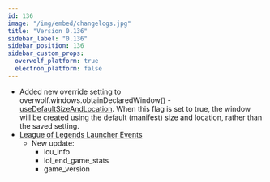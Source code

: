 ```yaml
---
id: 136
image: "/img/embed/changelogs.jpg"
title: "Version 0.136"
sidebar_label: "0.136"
sidebar_position: 136
sidebar_custom_props:
  overwolf_platform: true
  electron_platform: false
---
```


* Added new override setting to overwolf.windows.obtainDeclaredWindow() - [useDefaultSizeAndLocation](/api/windows#obtaindeclaredwindowwindowname-usedefaultsizeandlocation-callback).
  When this flag is set to true, the window will be created using the default (manifest) size and location, rather than the saved setting.
* [League of Legends Launcher Events](/api/games/launchers/events/league-of-legends#docsNav)
  * New update:
    * lcu_info
    * lol_end_game_stats
    * game_version

